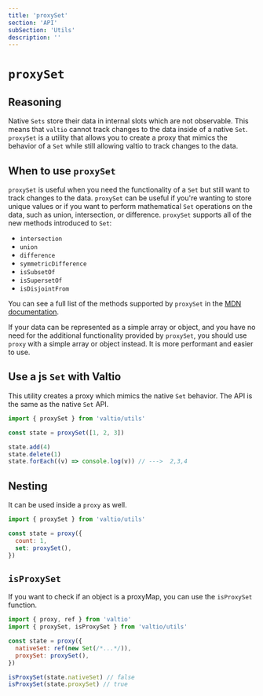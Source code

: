 ```yaml
---
title: 'proxySet'
section: 'API'
subSection: 'Utils'
description: ''
---
```


# `proxySet`

## Reasoning

Native `Sets` store their data in internal slots which are not observable. This means that `valtio` cannot track changes to the data inside of a native `Set`. `proxySet` is a utility that allows you to create a proxy that mimics the behavior of a `Set` while still allowing valtio to track changes to the data.

## When to use `proxySet`

`proxySet` is useful when you need the functionality of a `Set` but still want to track changes to the data. `proxySet` can be useful if you're wanting to store unique values or if you want to perform mathematical `Set` operations on the data, such as union, intersection, or difference. `proxySet` supports all of the new methods introduced to `Set`:

- `intersection`
- `union`
- `difference`
- `symmetricDifference`
- `isSubsetOf`
- `isSupersetOf`
- `isDisjointFrom`

You can see a full list of the methods supported by `proxySet` in the [MDN documentation](https://developer.mozilla.org/en-US/docs/Web/JavaScript/Reference/Global_Objects/Set).

If your data can be represented as a simple array or object, and you have no need for the additional functionality provided by `proxySet`, you should use `proxy` with a simple array or object instead. It is more performant and easier to use.

## Use a js `Set` with Valtio

This utility creates a proxy which mimics the native `Set` behavior. The API is the same as the native `Set` API.

```js
import { proxySet } from 'valtio/utils'

const state = proxySet([1, 2, 3])

state.add(4)
state.delete(1)
state.forEach((v) => console.log(v)) // --->  2,3,4
```

## Nesting

It can be used inside a `proxy` as well.

```js
import { proxySet } from 'valtio/utils'

const state = proxy({
  count: 1,
  set: proxySet(),
})
```

## `isProxySet`

If you want to check if an object is a proxyMap, you can use the `isProxySet` function.

```js
import { proxy, ref } from 'valtio'
import { proxySet, isProxySet } from 'valtio/utils'

const state = proxy({
  nativeSet: ref(new Set(/*...*/)),
  proxySet: proxySet(),
})

isProxySet(state.nativeSet) // false
isProxySet(state.proxySet) // true
```
